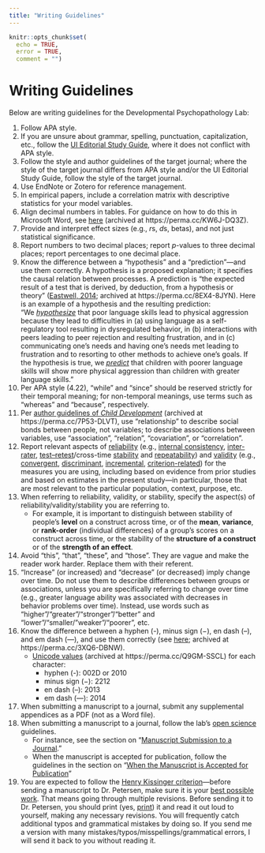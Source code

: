 ```yaml
---
title: "Writing Guidelines"
---
```


```r
knitr::opts_chunk$set(
  echo = TRUE,
  error = TRUE,
  comment = "")
```

# Writing Guidelines

Below are writing guidelines for the Developmental Psychopathology Lab:

1. Follow APA style.
1. If you are unsure about grammar, spelling, punctuation, capitalization, etc., follow the [UI Editorial Study Guide](https://brand.uiowa.edu/editorial-style-guide), where it does not conflict with APA style.
1. Follow the style and author guidelines of the target journal; where the style of the target journal differs from APA style and/or the UI Editorial Study Guide, follow the style of the target journal.
1. Use EndNote or Zotero for reference management.
1. In empirical papers, include a correlation matrix with descriptive statistics for your model variables.
1. Align decimal numbers in tables.
For guidance on how to do this in Microsoft Word, see [here](https://wordribbon.tips.net/T011852_Aligning_Decimal_Numbers_in_Tables.html) (archived at https://perma.cc/KW6J-DQ3Z).
1. Provide and interpret effect sizes (e.g., *r*s, *d*s, betas), and not just statistical significance.
1. Report numbers to two decimal places; report *p*-values to three decimal places; report percentages to one decimal place.
1. Know the difference between a "hypothesis" and a "prediction"—and use them correctly.
A hypothesis is a proposed explanation; it specifies the causal relation between processes.
A prediction is "the expected result of a test that is derived, by deduction, from a hypothesis or theory" ([Eastwell, 2014](https://files.eric.ed.gov/fulltext/EJ1057150.pdf); archived at https://perma.cc/8EX4-8JYN).
Here is an example of a hypothesis and the resulting prediction:
<br>
"We <u>*hypothesize*</u> that poor language skills lead to physical aggression because they lead to difficulties in (a) using language as a self-regulatory tool resulting in dysregulated behavior, in (b) interactions with peers leading to peer rejection and resulting frustration, and in (c) communicating one's needs and having one's needs met leading to frustration and to resorting to other methods to achieve one's goals.
If the hypothesis is true, we <u>*predict*</u> that children with poorer language skills will show more physical aggression than children with greater language skills."
1. Per APA style (4.22), "while" and "since" should be reserved strictly for their temporal meaning; for non-temporal meanings, use terms such as "whereas" and "because", respectively.
1. Per [author guidelines of *Child Development*](https://www.srcd.org/research/journals/child-development/child-development-submission-guidelines#APA) (archived at https://perma.cc/7P53-DLVT), use "relationship" to describe social bonds between people, not variables; to describe associations between variables, use "association", "relation", "covariation", or "correlation".
1. Report relevant aspects of [reliability](https://isaactpetersen.github.io/Principles-Psychological-Assessment/reliability.html#typesOfReliability) (e.g., [internal consistency](https://isaactpetersen.github.io/Principles-Psychological-Assessment/reliability.html#internalConsistency-reliability), [inter-rater](https://isaactpetersen.github.io/Principles-Psychological-Assessment/reliability.html#interrater-reliability), [test–retest](https://isaactpetersen.github.io/Principles-Psychological-Assessment/reliability.html#testRetest-reliability)/cross-time [stability](https://isaactpetersen.github.io/Principles-Psychological-Assessment/reliability.html#stability) and [repeatability](https://isaactpetersen.github.io/Principles-Psychological-Assessment/reliability.html#repeatability)) and [validity](https://isaactpetersen.github.io/Principles-Psychological-Assessment/validity.html#measurementValidity) (e.g., [convergent](https://isaactpetersen.github.io/Principles-Psychological-Assessment/validity.html#convergentValidity), [discriminant](https://isaactpetersen.github.io/Principles-Psychological-Assessment/validity.html#discriminantValidity), [incremental](https://isaactpetersen.github.io/Principles-Psychological-Assessment/validity.html#incrementalValidity), [criterion-related](https://isaactpetersen.github.io/Principles-Psychological-Assessment/validity.html#criterionValidity)) for the measures you are using, including based on evidence from prior studies and based on estimates in the present study—in particular, those that are most relevant to the particular population, context, purpose, etc.
1. When referring to reliability, validity, or stability, specify the aspect(s) of reliability/validity/stability you are referring to.
    - For example, it is important to distinguish between stability of people's **level** on a construct across time, or of the **mean**, **variance**, or **rank-order** (individual differences) of a group’s scores on a construct across time, or the stability of the **structure of a construct** or of the **strength of an effect**.
1. Avoid "this", "that", "these", and "those".
They are vague and make the reader work harder.
Replace them with their referent.
1. "Increase" (or increased) and "decrease" (or decreased) imply change over time.
Do not use them to describe differences between groups or associations, unless you are specifically referring to change over time (e.g., greater language ability was associated with decreases in behavior problems over time).
Instead, use words such as "higher"/"greater"/"stronger"/"better" and "lower"/"smaller/"weaker"/"poorer", etc.
1. Know the difference between a hyphen (-), minus sign (−), en dash (–), and em dash (—), and use them correctly (see [here](https://jakubmarian.com/hyphen-minus-en-dash-and-em-dash-difference-and-usage-in-english/); archived at https://perma.cc/3XQ6-DBNW).
    - [Unicode values](https://www.punctuationmatters.com/the-difference-between-a-dash-and-a-minus-sign/) (archived at https://perma.cc/Q9GM-SSCL) for each character:
      - hyphen (-): 002D or 2010
      - minus sign (−): 2212
      - en dash (–): 2013
      - em dash (—): 2014
1. When submitting a manuscript to a journal, submit any supplemental appendices as a PDF (not as a Word file).
1. When submitting a manuscript to a journal, follow the lab's [open science](openScience.html) guidelines.
    - For instance, see the section on "[Manuscript Submission to a Journal](openScience.html#journal)."
    - When the manuscript is accepted for publication, follow the guidelines in the section on "[When the Manuscript is Accepted for Publication](openScience.html#accepted)"
1. You are expected to follow the [Henry Kissinger criterion](expectations-gradStudent.html#communication)—before sending a manuscript to Dr. Petersen, make sure it is your <u>best possible work</u>.
That means going through multiple revisions.
Before sending it to Dr. Petersen, you should print (yes, <u>print</u>) it and read it out loud to yourself, making any necessary revisions.
You will frequently catch additional typos and grammatical mistakes by doing so.
If you send me a version with many mistakes/typos/misspellings/grammatical errors, I will send it back to you without reading it.
